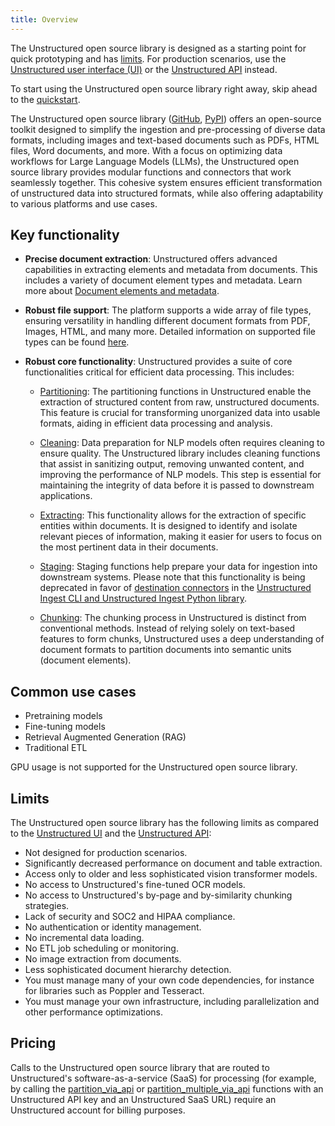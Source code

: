 ```yaml
---
title: Overview
---
```


<Note>The Unstructured open source library is designed as a starting point for quick prototyping and has [limits](#limits). For production scenarios, use the [Unstructured user interface (UI)](/ui/overview) or the [Unstructured API](/api-reference/overview) instead.</Note>

<Tip>To start using the Unstructured open source library right away, skip ahead to the [quickstart](/open-source/introduction/quick-start).</Tip>

The Unstructured open source library ([GitHub](https://github.com/Unstructured-IO/unstructured), [PyPI](https://pypi.org/project/unstructured/)) offers an open-source toolkit
designed to simplify the ingestion and pre-processing of diverse data formats, including images and text-based documents
such as PDFs, HTML files, Word documents, and more. With a focus on optimizing data workflows for Large Language Models (LLMs),
the Unstructured open source library provides modular functions and connectors that work seamlessly together. This cohesive system ensures
efficient transformation of unstructured data into structured formats, while also offering adaptability to various platforms
and use cases.

## Key functionality

*   **Precise document extraction**: Unstructured offers advanced capabilities in extracting elements and metadata from documents. This includes a variety of document element types and metadata. Learn more about [Document elements and metadata](../concepts/document-elements).
    
*   **Robust file support**: The platform supports a wide array of file types, ensuring versatility in handling different document formats from PDF, Images, HTML, and many more. Detailed information on supported file types can be found [here](/open-source/introduction/supported-file-types).
    
*   **Robust core functionality**: Unstructured provides a suite of core functionalities critical for efficient data processing. This includes:
    
    *   [Partitioning](/open-source/core-functionality/partitioning): The partitioning functions in Unstructured enable the extraction of structured content from raw, unstructured documents. This feature is crucial for transforming unorganized data into usable formats, aiding in efficient data processing and analysis.
        
    *   [Cleaning](/open-source/core-functionality/cleaning): Data preparation for NLP models often requires cleaning to ensure quality. The Unstructured library includes cleaning functions that assist in sanitizing output, removing unwanted content, and improving the performance of NLP models. This step is essential for maintaining the integrity of data before it is passed to downstream applications.
        
    *   [Extracting](/open-source/core-functionality/extracting): This functionality allows for the extraction of specific entities within documents. It is designed to identify and isolate relevant pieces of information, making it easier for users to focus on the most pertinent data in their documents.
        
    *   [Staging](/open-source/core-functionality/staging): Staging functions help prepare your data for ingestion into downstream systems. Please note that this functionality is being deprecated in favor of [destination connectors](/open-source/ingestion/destination-connectors/overview) in the [Unstructured Ingest CLI and Unstructured Ingest Python library](/open-source/ingestion/overview).        
    
    *   [Chunking](/open-source/core-functionality/chunking): The chunking process in Unstructured is distinct from conventional methods. Instead of relying solely on text-based features to form chunks, Unstructured uses a deep understanding of document formats to partition documents into semantic units (document elements).
    
## Common use cases

*   Pretraining models
*   Fine-tuning models
*   Retrieval Augmented Generation (RAG)
*   Traditional ETL

<Note>GPU usage is not supported for the Unstructured open source library.</Note>

## Limits

The Unstructured open source library has the following limits as compared to the [Unstructured UI](/ui/overview) and the [Unstructured API](/api-reference/overview): 

* Not designed for production scenarios.
* Significantly decreased performance on document and table extraction.
* Access only to older and less sophisticated vision transformer models.
* No access to Unstructured's fine-tuned OCR models.
* No access to Unstructured's by-page and by-similarity chunking strategies.
* Lack of security and SOC2 and HIPAA compliance.
* No authentication or identity management.
* No incremental data loading.
* No ETL job scheduling or monitoring.
* No image extraction from documents.
* Less sophisticated document hierarchy detection.
* You must manage many of your own code dependencies, for instance for libraries such as Poppler and Tesseract.
* You must manage your own infrastructure, including parallelization and other performance optimizations.

## Pricing

Calls to the Unstructured open source library that are routed to Unstructured's software-as-a-service (SaaS) 
for processing (for example, by calling the 
[partition_via_api](/open-source/core-functionality/partitioning#partition-via-api) or 
[partition_multiple_via_api](/open-source/core-functionality/partitioning#partition-multiple-via-api) functions with an 
Unstructured API key and an Unstructured SaaS URL) require an Unstructured account for billing purposes. 


<Pricing />








